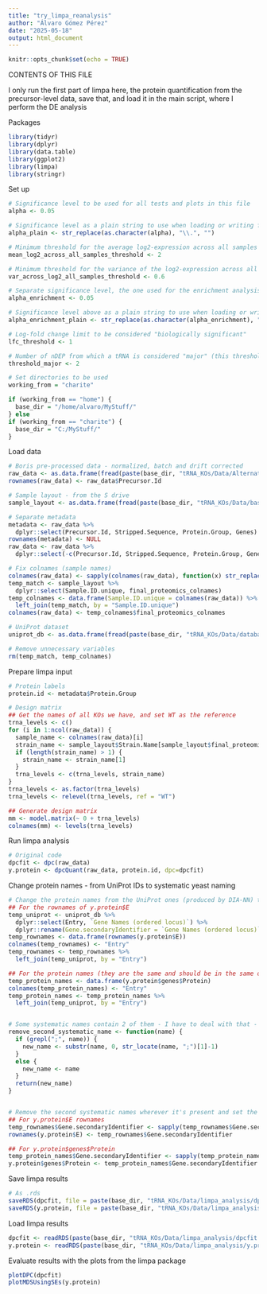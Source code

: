 ```yaml
---
title: "try_limpa_reanalysis"
author: "Álvaro Gómez Pérez"
date: "2025-05-18"
output: html_document
---
```


```r
knitr::opts_chunk$set(echo = TRUE)
```




############################################################################################################
########################################## CONTENTS OF THIS FILE ###########################################
############################################################################################################
I only run the first part of limpa here, the protein quantification from the precursor-level data, save that, and load it in the main script, where I perform the DE analysis





Packages
```r
library(tidyr)
library(dplyr)
library(data.table)
library(ggplot2)
library(limpa)
library(stringr)
```

Set up
```r
# Significance level to be used for all tests and plots in this file
alpha <- 0.05

# Significance level as a plain string to use when loading or writing files
alpha_plain <- str_replace(as.character(alpha), "\\.", "")

# Minimum threshold for the average log2-expression across all samples in order to keep a protein in the data before DE analysis
mean_log2_across_all_samples_threshold <- 2

# Minimum threshold for the variance of the log2-expression across all samples in order to keep a protein in the data before DE analysis
var_across_log2_all_samples_threshold <- 0.6

# Separate significance level, the one used for the enrichment analysis
alpha_enrichment <- 0.05

# Significance level above as a plain string to use when loading or writing files
alpha_enrichment_plain <- str_replace(as.character(alpha_enrichment), "\\.", "")

# Log-fold change limit to be considered "biologically significant"
lfc_threshold <- 1

# Number of nDEP from which a tRNA is considered "major" (this threshold value should be included) - THIS I AM NOT USING ANYMORE, AM I?
threshold_major <- 2

# Set directories to be used
working_from = "charite"

if (working_from == "home") {
  base_dir = "/home/alvaro/MyStuff/"
} else
if (working_from == "charite") {
  base_dir = "C:/MyStuff/"
}

```

Load data
```r
# Boris pre-processed data - normalized, batch and drift corrected
raw_data <- as.data.frame(fread(paste(base_dir, "tRNA_KOs/Data/AlternativeAAUsage-tRNA_peptidecentric_PrecursorQuantity_reprep_driftcorrected_batchcorrected_onWTs.tsv", sep="")))
rownames(raw_data) <- raw_data$Precursor.Id

# Sample layout - from the S drive
sample_layout <- as.data.frame(fread(paste(base_dir, "tRNA_KOs/Data/basic/sample_layout_alvaro.tsv", sep="")))

# Separate metadata
metadata <- raw_data %>%
  dplyr::select(Precursor.Id, Stripped.Sequence, Protein.Group, Genes)
rownames(metadata) <- NULL
raw_data <- raw_data %>%
  dplyr::select(-c(Precursor.Id, Stripped.Sequence, Protein.Group, Genes))

# Fix colnames (sample names)
colnames(raw_data) <- sapply(colnames(raw_data), function(x) str_replace_all(x, "-", "_"))
temp_match <- sample_layout %>%
  dplyr::select(Sample.ID.unique, final_proteomics_colnames)
temp_colnames <- data.frame(Sample.ID.unique = colnames(raw_data)) %>%
  left_join(temp_match, by = "Sample.ID.unique")
colnames(raw_data) <- temp_colnames$final_proteomics_colnames

# UniProt dataset
uniprot_db <- as.data.frame(fread(paste(base_dir, "tRNA_KOs/Data/databases/uniprotkb_proteome_UP000002311_2025_05_24.tsv", sep="")))

# Remove unnecessary variables
rm(temp_match, temp_colnames)
```

Prepare limpa input
```r
# Protein labels
protein.id <- metadata$Protein.Group

# Design matrix
## Get the names of all KOs we have, and set WT as the reference
trna_levels <- c()
for (i in 1:ncol(raw_data)) {
  sample_name <- colnames(raw_data)[i]
  strain_name <- sample_layout$Strain.Name[sample_layout$final_proteomics_colnames == sample_name]
  if (length(strain_name) > 1) {
    strain_name <- strain_name[1]
  }
  trna_levels <- c(trna_levels, strain_name)
}
trna_levels <- as.factor(trna_levels)
trna_levels <- relevel(trna_levels, ref = "WT")

## Generate design matrix
mm <- model.matrix(~ 0 + trna_levels)
colnames(mm) <- levels(trna_levels)
```

Run limpa analysis
```r
# Original code
dpcfit <- dpc(raw_data)
y.protein <- dpcQuant(raw_data, protein.id, dpc=dpcfit)
```

Change protein names - from UniProt IDs to systematic yeast naming
```r
# Change the protein names from the UniProt ones (produced by DIA-NN) to systematic Sc ones
## For the rownames of y.protein$E
temp_uniprot <- uniprot_db %>%
  dplyr::select(Entry, `Gene Names (ordered locus)`) %>%
  dplyr::rename(Gene.secondaryIdentifier = `Gene Names (ordered locus)`)
temp_rownames <- data.frame(rownames(y.protein$E)) 
colnames(temp_rownames) <- "Entry"
temp_rownames <- temp_rownames %>%
  left_join(temp_uniprot, by = "Entry")

## For the protein names (they are the same and should be in the same order, but I do it separately just in case), stored in y.protein$genes$Protein
temp_protein_names <- data.frame(y.protein$genes$Protein)
colnames(temp_protein_names) <- "Entry"
temp_protein_names <- temp_protein_names %>%
  left_join(temp_uniprot, by = "Entry")


# Some systematic names contain 2 of them - I have to deal with that - I'M TAKING THE FIRST ONE, HOPE THAT'S NOT TOO BAD
remove_second_systematic_name <- function(name) {
  if (grepl(";", name)) {
    new_name <- substr(name, 0, str_locate(name, ";")[1]-1)
  }
  else {
    new_name <- name
  }
  return(new_name)
}


# Remove the second systematic names wherever it's present and set the new names to the limpa output object to be saved
## For y.protein$E rownames
temp_rownames$Gene.secondaryIdentifier <- sapply(temp_rownames$Gene.secondaryIdentifier, remove_second_systematic_name)
rownames(y.protein$E) <- temp_rownames$Gene.secondaryIdentifier

## For y.protein$genes$Protein
temp_protein_names$Gene.secondaryIdentifier <- sapply(temp_protein_names$Gene.secondaryIdentifier, remove_second_systematic_name)
y.protein$genes$Protein <- temp_protein_names$Gene.secondaryIdentifier
```

Save limpa results
```r
# As .rds
saveRDS(dpcfit, file = paste(base_dir, "tRNA_KOs/Data/limpa_analysis/dpcfit.rds", sep=""))
saveRDS(y.protein, file = paste(base_dir, "tRNA_KOs/Data/limpa_analysis/y.protein.rds", sep=""))
```

Load limpa results 
```r
dpcfit <- readRDS(paste(base_dir, "tRNA_KOs/Data/limpa_analysis/dpcfit.rds", sep=""))
y.protein <- readRDS(paste(base_dir, "tRNA_KOs/Data/limpa_analysis/y.protein.rds", sep=""))
```

Evaluate results with the plots from the limpa package
```r
plotDPC(dpcfit)
plotMDSUsingSEs(y.protein)
```





















